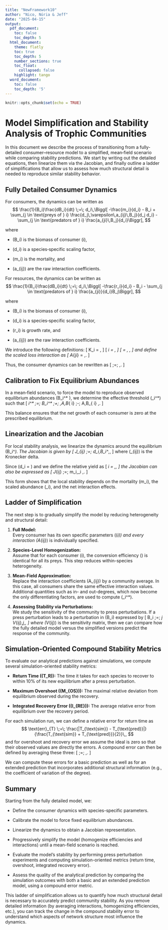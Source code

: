 ```yaml
---
title: "NewFramework10"
author: "Nico, Núria & Jeff"
date: "2025-04-15"
output:
  pdf_document:
    toc: false
    toc_depth: 5
  html_document:
    theme: flatly
    toc: true
    toc_depth: 5
    number_sections: true
    toc_float:
      collapsed: false
    highlight: tango
  word_document:
    toc: false
    toc_depth: '5'
---
```


```r
knitr::opts_chunk$set(echo = TRUE)
```

# Model Simplification and Stability Analysis of Trophic Communities

In this document we describe the process of transitioning from a fully‐detailed consumer–resource model to a simplified, mean‐field scenario while comparing stability predictions. We start by writing out the detailed equations, then linearize them via the Jacobian, and finally outline a ladder of simplifications that allow us to assess how much structural detail is needed to reproduce similar stability behavior.

## Fully Detailed Consumer Dynamics

For consumers, the dynamics can be written as
$$
\frac{1}{B_i}\frac{dB_i}{dt} \;=\; d_i\,\Biggl[ -\frac{m_i}{d_i} - B_i + \sum_{j \in \text{preys of } i} \frac{d_j\,\varepsilon\,a_{ij}\,B_j}{d_j d_i} - \sum_{j \in \text{predators of } i} \frac{a_{ji}\,B_j}{d_i}\Biggr],
$$

where

- \(B_i\) is the biomass of consumer \(i\),

- \(d_i\) is a species‐specific scaling factor,

- \(m_i\) is the mortality, and

- \(a_{ij}\) are the raw interaction coefficients.

For resources, the dynamics can be written as
$$
\frac{1}{B_i}\frac{dB_i}{dt} \;=\; d_i\,\Biggl[ -\frac{r_i}{d_i} - B_i - \sum_{j \in \text{predators of } i} \frac{a_{ji}}{d_i}B_j\Biggr],
$$

where

- \(B_i\) is the biomass of consumer \(i\),

- \(d_i\) is a species‐specific scaling factor,

- \(r_i\) is growth rate, and

- \(a_{ij}\) are the raw interaction coefficients.


We introduce the following definitions:
\[
K_i = \frac{r_i}{d_i} \quad \text{(Carrying Capacity)},
\]
\[
\xi_i = \frac{m_i}{d_i} \quad \text{(Overpopulation Threshold)},
\]
\[
\varepsilon = \epsilon\,\frac{d_j}{d_i} \quad \text{(Conversion Efficiency)},
\]
and define the scaled loss interaction as
\[
A_{ji} = \frac{a_{ji}}{d_i}\,.
\]

Thus, the consumer dynamics can be rewritten as
\[
\frac{1}{B_i}\frac{dB_i}{dt} \;=\; \frac{m_i}{\xi_i}\Biggl[ -\xi_i - B_i + \sum_{j \in \text{preys of } i} \varepsilon\,A_{ij}\,B_j - \sum_{j \in \text{predators of } i} A_{ji}\,B_j \Biggr] \,. 
\]

## Calibration to Fix Equilibrium Abundances

In a mean‐field scenario, to force the model to reproduce observed equilibrium abundances \(B_i^* \), we determine the effective threshold \(\xi_i^*\) such that
\[
\xi_i^* \;=\; B_i^* \;+\; \varepsilon\,A\,B_{\text{preys of } i} \;-\; A\,B_{\text{predators of } i} \,. 
\]

This balance ensures that the net growth of each consumer is zero at the prescribed equilibrium.

## Linearization and the Jacobian

For local stability analysis, we linearize the dynamics around the equilibrium \(B_i^*\). The Jacobian is given by
\[
J_{ij} \;=\; d_i\,B_i^*\Bigl[-\delta_{ij} + \varepsilon\,A_{ij}\text{ (for preys)} - A_{ji}\text{ (for predators)}\Bigr]\,,
\]
where \(\delta_{ij}\) is the Kronecker delta.

Since \(d_i = \frac{m_i}{\xi_i}\) and we define the relative yield as
\[
\psi_i = \frac{B_i^*}{\xi_i}\,,
\]
the Jacobian can also be expressed as
\[
J_{ij} \;=\; m_i\,\psi_i \left[-\delta_{ij} + \varepsilon\,A_{ij}\; -\; A_{ji}\right]\,.
\]

This form shows that the local stability depends on the mortality \(m_i\), the scaled abundance \(\psi_i\), and the net interaction effects.

## Ladder of Simplification

The next step is to gradually simplify the model by reducing heterogeneity and structural detail:

1. **Full Model:**  
   Every consumer has its own specific parameters (\(\varepsilon_i\)) and every interaction \(A_{ij}\) is individually specified.

2. **Species-Level Homogenization:**  
   Assume that for each consumer \(i\), the conversion efficiency \(\varepsilon\) is identical for all its preys. This step reduces within-species heterogeneity.

3. **Mean-Field Approximation:**  
   Replace the interaction coefficients \(A_{ij}\) by a community average. In this case, all consumers share the same effective interaction values. Additional quantities such as in- and out-degrees, which now become the only differentiating factors, are used to compute \(\xi_i^*\).

4. **Assessing Stability via Perturbations:**  
   We study the sensitivity of the community to press perturbations. If a press perturbation leads to a perturbation in \(B_i\) expressed by
   \[
   \delta B_i \;=\; \sum_j V_{ij}\,\delta \xi_j\,,
   \]
   where \(V_{ij}\) is the sensitivity matrix, then we can compare how the fully detailed model versus the simplified versions predict the response of the community.

## Simulation-Oriented Compound Stability Metrics

To evaluate our analytical predictions against simulations, we compute several simulation-oriented stability metrics:

- **Return Time (\(T_R\)):** The time it takes for each species to recover to within 10% of its new equilibrium after a press perturbation.

- **Maximum Overshoot (\(M_{OS}\)):** The maximal relative deviation from equilibrium observed during the recovery.

- **Integrated Recovery Error (\(I_{RE}\)):** The average relative error from equilibrium over the recovery period.

For each simulation run, we can define a relative error for return time as
$$
\text{err}_{T} \;=\; \frac{|T_{\text{sim}} - T_{\text{pred}}|}{\frac{T_{\text{sim}} + T_{\text{pred}}}{2}}\,,
$$
and for overshoot and recovery error we assume the ideal is zero so that their observed values are directly the errors. A compound error can then be defined by averaging these three:
\[
\text{Compound Error} \;=\; \frac{\text{err}_{T} + \text{err}_{OS} + \text{err}_{I_{RE}}}{3}\,.
\]

We can compute these errors for a basic prediction as well as for an extended prediction that incorporates additional structural information (e.g., the coefficient of variation of the degree).

## Summary

Starting from the fully detailed model, we:

- Define the consumer dynamics with species-specific parameters.

- Calibrate the model to force fixed equilibrium abundances.

- Linearize the dynamics to obtain a Jacobian representation.

- Progressively simplify the model (homogenize efficiencies and interactions) until a mean-field scenario is reached.

- Evaluate the model’s stability by performing press perturbation experiments and computing simulation-oriented metrics (return time, overshoot, integrated recovery error).

- Assess the quality of the analytical prediction by comparing the simulation outcomes with both a basic and an extended prediction model, using a compound error metric.

This ladder of simplification allows us to quantify how much structural detail is necessary to accurately predict community stability. As you remove detailed information (by averaging interactions, homogenizing efficiencies, etc.), you can track the change in the compound stability error to understand which aspects of network structure most influence the dynamics.